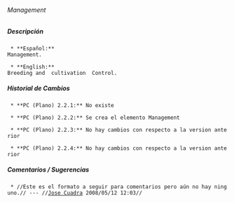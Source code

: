 ====== Management ======

===== Descripción =====
  * **Español:**
 Management.

  * **English:**
 Breeding and  cultivation  Control.


===== Historial de Cambios =====
  * **PC (Plano) 2.2.1:** No existe

  * **PC (Plano) 2.2.2:** Se crea el elemento Management

  * **PC (Plano) 2.2.3:** No hay cambios con respecto a la version anterior

  * **PC (Plano) 2.2.4:** No hay cambios con respecto a la version anterior


===== Comentarios / Sugerencias =====

  * //Este es el formato a seguir para comentarios pero aún no hay ninguno.// --- //[[jcuadra@inbio.ac.cr|Jose Cuadra]] 2008/05/12 12:03//


